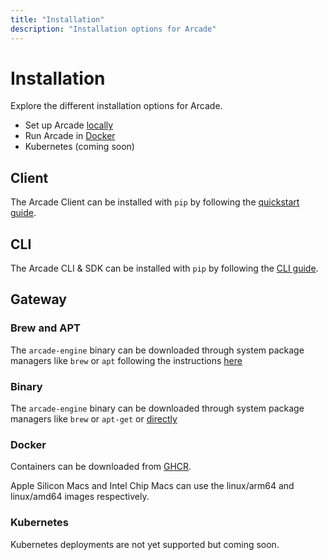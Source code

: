 ```yaml
---
title: "Installation"
description: "Installation options for Arcade"
---
```


# Installation

Explore the different installation options for Arcade.

- Set up Arcade [locally](/home/install/local)
- Run Arcade in [Docker](/home/install/docker)
- Kubernetes (coming soon)

## Client

The Arcade Client can be installed with `pip` by following the [quickstart guide](/home/quickstart).

## CLI

The Arcade CLI & SDK can be installed with `pip` by following the [CLI guide](/home/arcade-cli).

## Gateway

### Brew and APT

The `arcade-engine` binary can be downloaded through system package managers like `brew` or `apt` following the instructions [here](/home/install/local#install-the-engine)

### Binary

The `arcade-engine` binary can be downloaded through system package managers like `brew` or `apt-get` or [directly](https://deb.arcade.dev/ubuntu/dists/stable/main/)

### Docker

Containers can be downloaded from [GHCR](https://github.com/orgs/ArcadeAI/packages).

<Note>
  Apple Silicon Macs and Intel Chip Macs can use the linux/arm64 and linux/amd64
  images respectively.
</Note>

### Kubernetes

Kubernetes deployments are not yet supported but coming soon.
